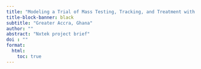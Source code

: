 ```yaml
---
title: "Modeling a Trial of Mass Testing, Tracking, and Treatment with Conventional vs. Ultrasensitive Rapid Diagnostic Tests"
title-block-banner: black
subtitle: "Greater Accra, Ghana"
author: "" 
abstract: "Nxtek project brief"
doi : ""
format:
  html:
    toc: true
---
```

